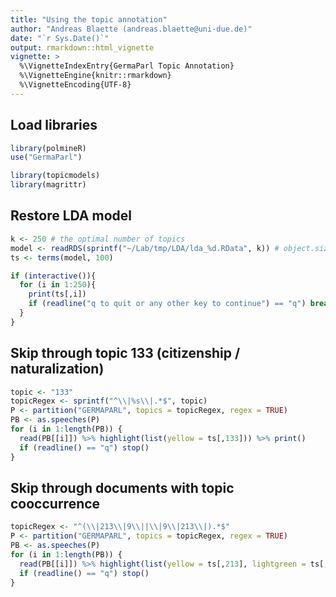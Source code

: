 ```yaml
---
title: "Using the topic annotation"
author: "Andreas Blaette (andreas.blaette@uni-due.de)"
date: "`r Sys.Date()`"
output: rmarkdown::html_vignette
vignette: >
  %\VignetteIndexEntry{GermaParl Topic Annotation}
  %\VignetteEngine{knitr::rmarkdown}
  %\VignetteEncoding{UTF-8}
---
```


## Load libraries

```r
library(polmineR)
use("GermaParl")

library(topicmodels)
library(magrittr)
```



## Restore LDA model

```r
k <- 250 # the optimal number of topics
model <- readRDS(sprintf("~/Lab/tmp/LDA/lda_%d.RData", k)) # object.size is ~ 1 GB
ts <- terms(model, 100)
```

```r
if (interactive()){
  for (i in 1:250){
    print(ts[,i])
    if (readline("q to quit or any other key to continue") == "q") break
  }
}
```


## Skip through topic 133 (citizenship / naturalization)

```r
topic <- "133"
topicRegex <- sprintf("^\\|%s\\|.*$", topic)
P <- partition("GERMAPARL", topics = topicRegex, regex = TRUE)
PB <- as.speeches(P)
for (i in 1:length(PB)) {
  read(PB[[i]]) %>% highlight(list(yellow = ts[,133])) %>% print()
  if (readline() == "q") stop()
}
```

## Skip through documents with topic cooccurrence

```r
topicRegex <- "^(\\|213\\|9\\||\\|9\\|213\\|).*$"
P <- partition("GERMAPARL", topics = topicRegex, regex = TRUE)
PB <- as.speeches(P)
for (i in 1:length(PB)) {
  read(PB[[i]]) %>% highlight(list(yellow = ts[,213], lightgreen = ts[,9])) %>% print()
  if (readline() == "q") stop()
}
```
